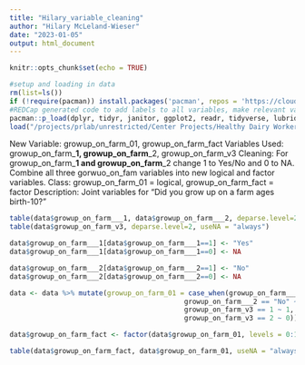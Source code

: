```yaml
---
title: "Hilary_variable_cleaning"
author: "Hilary McLeland-Wieser"
date: "2023-01-05"
output: html_document
---
```


```r
knitr::opts_chunk$set(echo = TRUE)
```


```r
#setup and loading in data
rm(list=ls())
if (!require(pacman)) install.packages('pacman', repos = 'https://cloud.r-project.org')
#REDCap generated code to add labels to all variables, make relevant variables factors, and assign levels
pacman::p_load(dplyr, tidyr, janitor, ggplot2, readr, tidyverse, lubridate, naniar, Hmisc, gmodels)
load("/projects/prlab/unrestricted/Center Projects/Healthy Dairy Worker/Data and Analysis/Data/cleaned_1.1.23.Rdata")
```

New Variable: growup_on_farm_01, growup_on_farm_fact
Variables Used: growup_on_farm___1, growup_on_farm___2, growup_on_farm_v3
Cleaning: For growup_on_farm___1 and growup_on_farm___2 change 1 to Yes/No and 0 to NA. Combine all three gorwuo_on_fam variables into new logical and factor variables. 
Class: growup_on_farm_01 = logical, growup_on_farm_fact = factor
Description: Joint variables for "Did you grow up on a farm ages birth-10?"

```r
table(data$growup_on_farm___1, data$growup_on_farm___2, deparse.level=2, useNA = "always")
table(data$growup_on_farm_v3, deparse.level=2, useNA = "always")

data$growup_on_farm___1[data$growup_on_farm___1==1] <- "Yes"
data$growup_on_farm___1[data$growup_on_farm___1==0] <- NA

data$growup_on_farm___2[data$growup_on_farm___2==1] <- "No"
data$growup_on_farm___2[data$growup_on_farm___2==0] <- NA

data <- data %>% mutate(growup_on_farm_01 = case_when(growup_on_farm___1 == "Yes" ~ 1,
                                           growup_on_farm___2 == "No" ~ 0,
                                           growup_on_farm_v3 == 1 ~ 1,
                                           growup_on_farm_v3 == 2 ~ 0))

data$growup_on_farm_fact <- factor(data$growup_on_farm_01, levels = 0:1, labels = c("No", "Yes"))

table(data$growup_on_farm_fact, data$growup_on_farm_01, useNA = "always")
```

